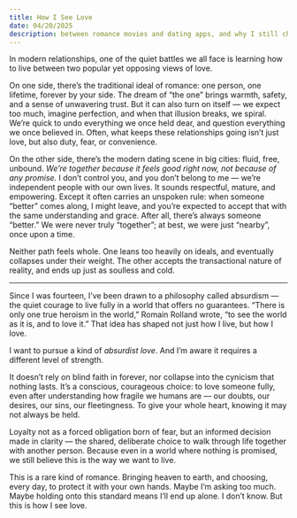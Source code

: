 ```yaml
---
title: How I See Love
date: 04/20/2025
description: between romance movies and dating apps, and why I still choose to believe in something deeper
---
```


In modern relationships, one of the quiet battles we all face is learning how to live between two popular yet opposing views of love.

On one side, there’s the traditional ideal of romance: one person, one lifetime, forever by your side. The dream of “the one” brings warmth, safety, and a sense of unwavering trust. But it can also turn on itself — we expect too much, imagine perfection, and when that illusion breaks, we spiral. We’re quick to undo everything we once held dear, and question everything we once believed in. Often, what keeps these relationships going isn’t just love, but also duty, fear, or convenience.

On the other side, there’s the modern dating scene in big cities: fluid, free, unbound. *We’re together because it feels good right now, not because of any promise.* I don’t control you, and you don’t belong to me — we’re independent people with our own lives. It sounds respectful, mature, and empowering. Except it often carries an unspoken rule: when someone “better” comes along, I might leave, and you’re expected to accept that with the same understanding and grace. After all, there’s always someone “better.” We were never truly “together”; at best, we were just “nearby”, once upon a time.

Neither path feels whole. One leans too heavily on ideals, and eventually collapses under their weight. The other accepts the transactional nature of reality, and ends up just as soulless and cold.

---

Since I was fourteen, I’ve been drawn to a philosophy called absurdism — the quiet courage to live fully in a world that offers no guarantees. “There is only one true heroism in the world,” Romain Rolland wrote, “to see the world as it is, and to love it.” That idea has shaped not just how I live, but how I love.

I want to pursue a kind of *absurdist love*. And I’m aware it requires a different level of strength.

It doesn’t rely on blind faith in forever, nor collapse into the cynicism that nothing lasts. It’s a conscious, courageous choice: to love someone fully, even after understanding how fragile we humans are — our doubts, our desires, our sins, our fleetingness. To give your whole heart, knowing it may not always be held.

Loyalty not as a forced obligation born of fear, but an informed decision made in clarity — the shared, deliberate choice to walk through life together with another person. Because even in a world where nothing is promised, we still believe this is the way we want to live.

This is a rare kind of romance. Bringing heaven to earth, and choosing, every day, to protect it with your own hands. Maybe I’m asking too much. Maybe holding onto this standard means I’ll end up alone. I don’t know. But this is how I see love.
